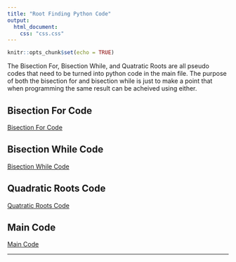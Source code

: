```yaml
---
title: "Root Finding Python Code"
output: 
  html_document:
    css: "css.css"
---
```


```r
knitr::opts_chunk$set(echo = TRUE)
```

The Bisection For, Bisection While, and Quatratic Roots are all pseudo codes that need to be turned into python code in the main file. The purpose of both the bisection for and bisection while is just to make a point that when programming the same result can be acheived using either. 

## Bisection For Code

[Bisection For Code](A9/bisection_for.pseudo)

## Bisection While Code

[Bisection While Code](A9/bisection_while.pseudo)

## Quadratic Roots Code

[Quatratic Roots Code](A9/quad_roots.pseudo)

## Main Code

[Main Code](A9/main.py)

__________